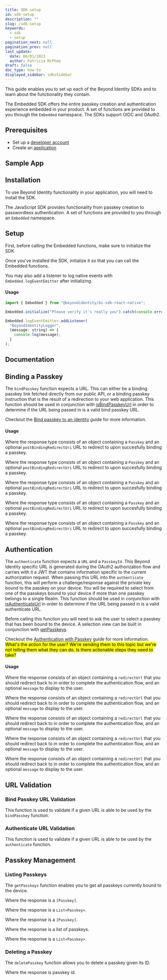 ```yaml
---
title: SDK setup
id: sdk-setup
description: ""
slug: /sdk-setup
keywords:
  - sdk
  - setup
pagination_next: null
pagination_prev: null
last_update:
  date: 06/01/2023
  author: Patricia McPhee
draft: false
doc_type: how-to
displayed_sidebar: sdksSidebar
---
```















This guide enables you to set up each of the Beyond Identity SDKs and to learn about the functionality they contain.

The Embedded SDK offers the entire passkey creation and authentication experience embedded in your product. A set of functions are provided to you through the `Embedded` namespace. The SDKs support OIDC and OAuth2.

## Prerequisites

- Set up a [developer account](https://www.beyondidentity.com/developers/signup)
- Create an [application](/docs/next/add-an-application)

## Sample App

<Tabs groupId="sdks" queryString>
<TabItem value="javascript" label="JavaScript">

<SampleAppJavaScript />

</TabItem>
<TabItem value="kotlin" label="Kotlin">

<SampleAppKotlin />

</TabItem>
<TabItem value="swift" label="Swift">

<SampleAppSwift />

</TabItem>
<TabItem value="reactnative" label="React Native">

<SampleAppReactNative />

</TabItem>
<TabItem value="flutter" label="Flutter">

<SampleAppFlutter />

</TabItem>
</Tabs>

## Installation

To use Beyond Identity functionality in your application, you will need to install the SDK.

<Tabs groupId="sdks" queryString>
<TabItem value="javascript" label="JavaScript">

<p>
  The JavaScript SDK provides functionality from passkey creation to passwordless authentication. A set of functions are provided to you through an <code>Embedded</code> namespace.
</p>

<InstallationJavaScript />

</TabItem>
<TabItem value="kotlin" label="Kotlin">

<InstallationKotlin />

</TabItem>
<TabItem value="swift" label="Swift">

<InstallationSwift />

</TabItem>
<TabItem value="reactnative" label="React Native">

<InstallationReactNative />

</TabItem>
<TabItem value="flutter" label="Flutter">

<InstallationFlutter />

</TabItem>
</Tabs>

## Setup

First, before calling the Embedded functions, make sure to initialize the SDK.

<Tabs groupId="sdks" queryString>
<TabItem value="javascript" label="JavaScript">

<p>
  Once you've installed the SDK, initialize it so that you can call the Embedded functions.
</p>

<SetupJavaScript />

</TabItem>
<TabItem value="kotlin" label="Kotlin">

<SetupKotlin />

</TabItem>
<TabItem value="swift" label="Swift">

<SetupSwift />

</TabItem>
<TabItem value="reactnative" label="React Native">

<SetupReactNative />

You may also add a listener to log native events with `Embedded.logEventEmitter` after initializing.

#### Usage

```javascript
import { Embedded } from "@beyondidentity/bi-sdk-react-native";

Embedded.initialize("Please verify it's really you").catch(console.error);

Embedded.logEventEmitter.addListener(
  "BeyondIdentityLogger",
  (message: string) => {
    console.log(message);
  }
);
```

</TabItem>
<TabItem value="flutter" label="Flutter">

<SetupFlutter />

</TabItem>
</Tabs>

## Documentation

<Tabs groupId="sdks" queryString>
<TabItem value="javascript" label="JavaScript">

<SdkApiDocumentationJavaScript />

</TabItem>
<TabItem value="kotlin" label="Kotlin">

<SdkApiDocumentationKotlin />

</TabItem>
<TabItem value="swift" label="Swift">

<SdkApiDocumentationSwift />

</TabItem>
<TabItem value="reactnative" label="React Native">

<SdkApiDocumentationReactNative />

</TabItem>
<TabItem value="flutter" label="Flutter">

<SdkApiDocumentationFlutter />

</TabItem>
</Tabs>

## Binding a Passkey

The `bindPasskey` function expects a URL. This can either be a binding passkey link fetched directly from our public API, or a binding passkey instruction that is the result of a redirection to your web application. This function should be used in conjunction with [isBindPasskeyUrl](#bind-passkey-url-validation) in order to determine if the URL being passed in is a valid bind passkey URL.

Checkout the [Bind passkey to an identity](/docs/next/add-passkey) guide for more information.

#### Usage

<Tabs groupId="sdks" queryString>
<TabItem value="javascript" label="JavaScript">

<BindPasskeyRequestJavaScript />

Where the response type consists of an object containing a `Passkey` and an optional `postBindingRedirectUri` URL to redirect to upon succesfully binding a passkey.

<BindPasskeyResponseJavaScript />

</TabItem>
<TabItem value="kotlin" label="Kotlin">

<BindPasskeyRequestKotlin />

Where the response type consists of an object containing a `Passkey` and an optional `postBindingRedirectUri` URL to redirect to upon succesfully binding a passkey.

<BindPasskeyResponseKotlin />

</TabItem>
<TabItem value="swift" label="Swift">

<BindPasskeyRequestSwift />

Where the response type consists of an object containing a `Passkey` and an optional `postBindingRedirectUri` URL to redirect to upon succesfully binding a passkey.

<BindPasskeyResponseSwift />

</TabItem>
<TabItem value="reactnative" label="React Native">

<BindPasskeyRequestReactNative />

Where the response type consists of an object containing a `Passkey` and an optional `postBindingRedirectUri` URL to redirect to upon succesfully binding a passkey.

<BindPasskeyResponseReactNative />

</TabItem>
<TabItem value="flutter" label="Flutter">

<BindPasskeyRequestFlutter />

Where the response type consists of an object containing a `Passkey` and an optional `postBindingRedirectUri` URL to redirect to upon succesfully binding a passkey.

<BindPasskeyResponseFlutter />

</TabItem>
</Tabs>

## Authentication

The `authenticate` function expects a `URL` and a `PasskeyId`. This Beyond Identity specific URL is generated during the OAuth2 authorization flow and carries with it a JWT that contains information specific to the current authorization request. When passing this URL into the `authenticate` function, this will perform a challenge/response against the private key bound to the passkey on your device. You will be required to select from one of the passkeys bound to your device if more than one passkey belongs to a single Realm. This function should be used in conjunction with [isAuthenticateUrl](#authenticate-url-validation) in order to determine if the URL being passed in is a valid authenticate URL.

Before calling this function you will need to ask the user to select a passkey that has been bound to the device. A selection view can be built in conjunction with [getPasskeys](#listing-passkeys).

Checkout the [Authentication with Passkey](/docs/next/embedded-sdk-add-passkeys) guide for more information. <mark>What's the action for the user? We're sending them to this topic but we're not telling them what they can do. Is there actionable steps they need to take?</mark>

#### Usage

<Tabs groupId="sdks" queryString>
<TabItem value="javascript" label="JavaScript">

<AuthenticateRequestJavaScript />

Where the response consists of an object containing a `redirectUrl` that you should redirect back to in order to complete the authentication flow, and an optional `message` to display to the user.

<AuthenticateResponseJavaScript />

</TabItem>
<TabItem value="kotlin" label="Kotlin">

<AuthenticateRequestKotlin />

Where the response consists of an object containing a `redirectUrl` that you should redirect back to in order to complete the authentication flow, and an optional `message` to display to the user.

<AuthenticateResponseKotlin />

</TabItem>
<TabItem value="swift" label="Swift">

<AuthenticateRequestSwift />

Where the response consists of an object containing a `redirectUrl` that you should redirect back to in order to complete the authentication flow, and an optional `message` to display to the user.

<AuthenticateResponseSwift />

</TabItem>
<TabItem value="reactnative" label="React Native">

<AuthenticateRequestReactNative />

Where the response consists of an object containing a `redirectUrl` that you should redirect back to in order to complete the authentication flow, and an optional `message` to display to the user.

<AuthenticateResponseReactNative />

</TabItem>
<TabItem value="flutter" label="Flutter">

<AuthenticateRequestFlutter />

Where the response consists of an object containing a `redirectUrl` that you should redirect back to in order to complete the authentication flow, and an optional `message` to display to the user.

<AuthenticateResponseFlutter />

</TabItem>
</Tabs>

## URL Validation

### Bind Passkey URL Validation

This function is used to validate if a given URL is able to be used by the `bindPasskey` function.

<Tabs groupId="sdks" queryString>
<TabItem value="javascript" label="JavaScript">

<IsBindPasskeyUrlJavaScript />

</TabItem>
<TabItem value="kotlin" label="Kotlin">

<IsBindPasskeyUrlKotlin />

</TabItem>
<TabItem value="swift" label="Swift">

<IsBindPasskeyUrlSwift />

</TabItem>
<TabItem value="reactnative" label="React Native">

<IsBindPasskeyUrlReactNative />

</TabItem>
<TabItem value="flutter" label="Flutter">

<IsBindPasskeyUrlFlutter />

</TabItem>
</Tabs>

### Authenticate URL Validation

This function is used to validate if a given URL is able to be used by the `authenticate` function.

<Tabs groupId="sdks" queryString>
<TabItem value="javascript" label="JavaScript">

<IsAuthenticateUrlJavaScript />

</TabItem>
<TabItem value="kotlin" label="Kotlin">

<IsAuthenticateUrlKotlin />

</TabItem>
<TabItem value="swift" label="Swift">

<IsAuthenticateUrlSwift />

</TabItem>
<TabItem value="reactnative" label="React Native">

<IsAuthenticateUrlReactNative />

</TabItem>
<TabItem value="flutter" label="Flutter">

<IsAuthenticateUrlFlutter />

</TabItem>
</Tabs>

## Passkey Management

### Listing Passkeys

The `getPasskeys` function enables you to get all passkeys currently bound to the device.

<Tabs groupId="sdks" queryString>
<TabItem value="javascript" label="JavaScript">

<GetPasskeysJavaScript />

Where the response is a `[Passkey]`.

</TabItem>
<TabItem value="kotlin" label="Kotlin">

<GetPasskeysKotlin />

Where the response is a `List<Passkey>`.

</TabItem>
<TabItem value="swift" label="Swift">

<GetPasskeysSwift />

Where the response is a `[Passkey]`.

</TabItem>
<TabItem value="reactnative" label="React Native">

<GetPasskeysReactNative />

Where the response is a list of passkeys.

</TabItem>
<TabItem value="flutter" label="Flutter">

<GetPasskeysFlutter />

Where the response is a `List<Passkey>`.

</TabItem>
</Tabs>

### Deleting a Passkey

The `deletePasskey` function allows you to delete a passkey given its ID.

<Tabs groupId="sdks" queryString>
<TabItem value="javascript" label="JavaScript">

<DeletePasskeyJavaScript />

</TabItem>
<TabItem value="kotlin" label="Kotlin">

<DeletePasskeyKotlin />

</TabItem>
<TabItem value="swift" label="Swift">

<DeletePasskeySwift />

</TabItem>
<TabItem value="reactnative" label="React Native">

<DeletePasskeyReactNative />

Where the response is passkey id.

</TabItem>
<TabItem value="flutter" label="Flutter">

<DeletePasskeyFlutter />

</TabItem>
</Tabs>

